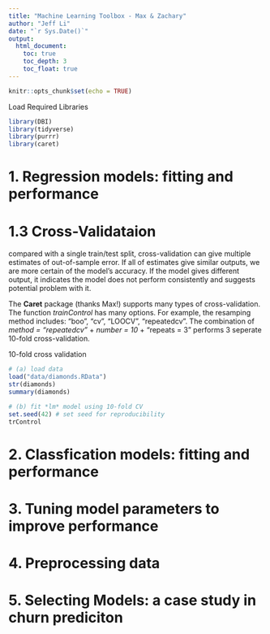 ```yaml
---
title: "Machine Learning Toolbox - Max & Zachary"
author: "Jeff Li"
date: "`r Sys.Date()`"
output: 
  html_document: 
    toc: true
    toc_depth: 3
    toc_float: true
---
```


```r
knitr::opts_chunk$set(echo = TRUE)
```

Load Required Libraries
```r
library(DBI)
library(tidyverse)
library(purrr)
library(caret)
```

# 1. Regression models: fitting and performance


# 1.3 Cross-Validataion

compared with a single train/test split, cross-validation can give multiple estimates of out-of-sample error. If all of estimates give similar outputs, we are more certain of the model's accuracy. If the model gives different output, it indicates the model does not perform consistently and suggests potential problem with it. 

The **Caret** package (thanks Max!) supports many types of cross-validation.  The function *trainControl* has many options. For example, the resamping method includes: "boo", "cv", "LOOCV", "repeatedcv".   The combination of *method = "repeatedcv"* + *number = 10* + "repeats = 3" performs 3 seperate 10-fold cross-validation. 

10-fold cross validation 
```r
# (a) load data
load("data/diamonds.RData")
str(diamonds)
summary(diamonds)

# (b) fit *lm* model using 10-fold CV
set.seed(42) # set seed for reproducibility 
trControl

```


# 2. Classfication models: fitting and performance


# 3. Tuning model parameters to improve performance

# 4. Preprocessing data

# 5. Selecting Models: a case study in churn prediciton 